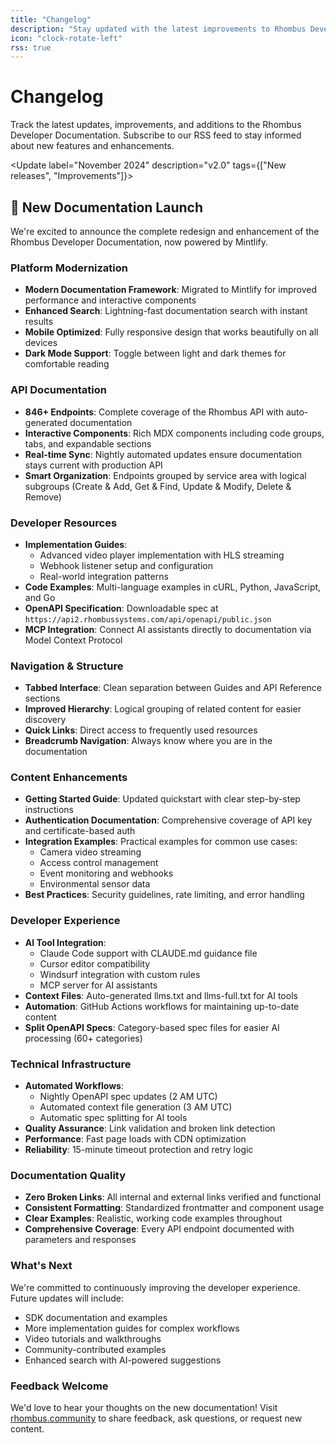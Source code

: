 ```yaml
---
title: "Changelog"
description: "Stay updated with the latest improvements to Rhombus Developer Documentation"
icon: "clock-rotate-left"
rss: true
---
```


# Changelog

Track the latest updates, improvements, and additions to the Rhombus Developer Documentation. Subscribe to our RSS feed to stay informed about new features and enhancements.

<Update label="November 2024" description="v2.0" tags={["New releases", "Improvements"]}>

## 🎉 New Documentation Launch

We're excited to announce the complete redesign and enhancement of the Rhombus Developer Documentation, now powered by Mintlify.

### Platform Modernization

- **Modern Documentation Framework**: Migrated to Mintlify for improved performance and interactive components
- **Enhanced Search**: Lightning-fast documentation search with instant results
- **Mobile Optimized**: Fully responsive design that works beautifully on all devices
- **Dark Mode Support**: Toggle between light and dark themes for comfortable reading

### API Documentation

- **846+ Endpoints**: Complete coverage of the Rhombus API with auto-generated documentation
- **Interactive Components**: Rich MDX components including code groups, tabs, and expandable sections
- **Real-time Sync**: Nightly automated updates ensure documentation stays current with production API
- **Smart Organization**: Endpoints grouped by service area with logical subgroups (Create & Add, Get & Find, Update & Modify, Delete & Remove)

### Developer Resources

- **Implementation Guides**:
  - Advanced video player implementation with HLS streaming
  - Webhook listener setup and configuration
  - Real-world integration patterns
- **Code Examples**: Multi-language examples in cURL, Python, JavaScript, and Go
- **OpenAPI Specification**: Downloadable spec at `https://api2.rhombussystems.com/api/openapi/public.json`
- **MCP Integration**: Connect AI assistants directly to documentation via Model Context Protocol

### Navigation & Structure

- **Tabbed Interface**: Clean separation between Guides and API Reference sections
- **Improved Hierarchy**: Logical grouping of related content for easier discovery
- **Quick Links**: Direct access to frequently used resources
- **Breadcrumb Navigation**: Always know where you are in the documentation

### Content Enhancements

- **Getting Started Guide**: Updated quickstart with clear step-by-step instructions
- **Authentication Documentation**: Comprehensive coverage of API key and certificate-based auth
- **Integration Examples**: Practical examples for common use cases:
  - Camera video streaming
  - Access control management
  - Event monitoring and webhooks
  - Environmental sensor data
- **Best Practices**: Security guidelines, rate limiting, and error handling

### Developer Experience

- **AI Tool Integration**:
  - Claude Code support with CLAUDE.md guidance file
  - Cursor editor compatibility
  - Windsurf integration with custom rules
  - MCP server for AI assistants
- **Context Files**: Auto-generated llms.txt and llms-full.txt for AI tools
- **Automation**: GitHub Actions workflows for maintaining up-to-date content
- **Split OpenAPI Specs**: Category-based spec files for easier AI processing (60+ categories)

### Technical Infrastructure

- **Automated Workflows**:
  - Nightly OpenAPI spec updates (2 AM UTC)
  - Automated context file generation (3 AM UTC)
  - Automatic spec splitting for AI tools
- **Quality Assurance**: Link validation and broken link detection
- **Performance**: Fast page loads with CDN optimization
- **Reliability**: 15-minute timeout protection and retry logic

### Documentation Quality

- **Zero Broken Links**: All internal and external links verified and functional
- **Consistent Formatting**: Standardized frontmatter and component usage
- **Clear Examples**: Realistic, working code examples throughout
- **Comprehensive Coverage**: Every API endpoint documented with parameters and responses

### What's Next

We're committed to continuously improving the developer experience. Future updates will include:
- SDK documentation and examples
- More implementation guides for complex workflows
- Video tutorials and walkthroughs
- Community-contributed examples
- Enhanced search with AI-powered suggestions

### Feedback Welcome

We'd love to hear your thoughts on the new documentation! Visit [rhombus.community](https://rhombus.community) to share feedback, ask questions, or request new content.

</Update>
